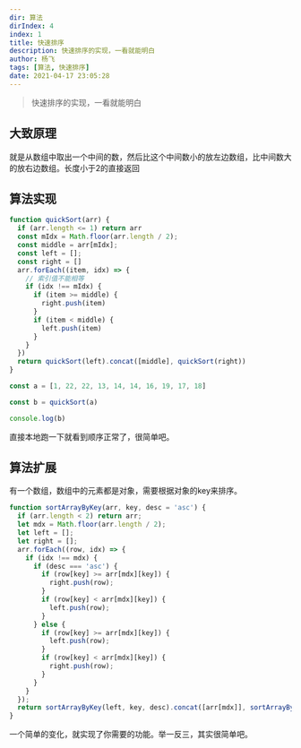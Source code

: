 ```yaml
---
dir: 算法
dirIndex: 4
index: 1
title: 快速排序
description: 快速排序的实现，一看就能明白
author: 杨飞
tags: [算法, 快速排序]
date: 2021-04-17 23:05:28
---
```


> 快速排序的实现，一看就能明白

## 大致原理

就是从数组中取出一个中间的数，然后比这个中间数小的放左边数组，比中间数大的放右边数组。长度小于2的直接返回

## 算法实现

```javascript
function quickSort(arr) {
  if (arr.length <= 1) return arr
  const mIdx = Math.floor(arr.length / 2);
  const middle = arr[mIdx];
  const left = [];
  const right = []
  arr.forEach((item, idx) => {
    // 索引值不能相等
    if (idx !== mIdx) {
      if (item >= middle) {
        right.push(item)
      }
      if (item < middle) {
        left.push(item)
      }
    }
  })
  return quickSort(left).concat([middle], quickSort(right))
}

const a = [1, 22, 22, 13, 14, 14, 16, 19, 17, 18]

const b = quickSort(a)

console.log(b)
```

直接本地跑一下就看到顺序正常了，很简单吧。

## 算法扩展

有一个数组，数组中的元素都是对象，需要根据对象的key来排序。

```javascript
function sortArrayByKey(arr, key, desc = 'asc') {
  if (arr.length < 2) return arr;
  let mdx = Math.floor(arr.length / 2);
  let left = [];
  let right = [];
  arr.forEach((row, idx) => {
    if (idx !== mdx) {
      if (desc === 'asc') {
        if (row[key] >= arr[mdx][key]) {
          right.push(row);
        }
        if (row[key] < arr[mdx][key]) {
          left.push(row);
        }
      } else {
        if (row[key] >= arr[mdx][key]) {
          left.push(row);
        }
        if (row[key] < arr[mdx][key]) {
          right.push(row);
        }
      }
    }
  });
  return sortArrayByKey(left, key, desc).concat([arr[mdx]], sortArrayByKey(right, key, desc));
}
```

一个简单的变化，就实现了你需要的功能。举一反三，其实很简单吧。